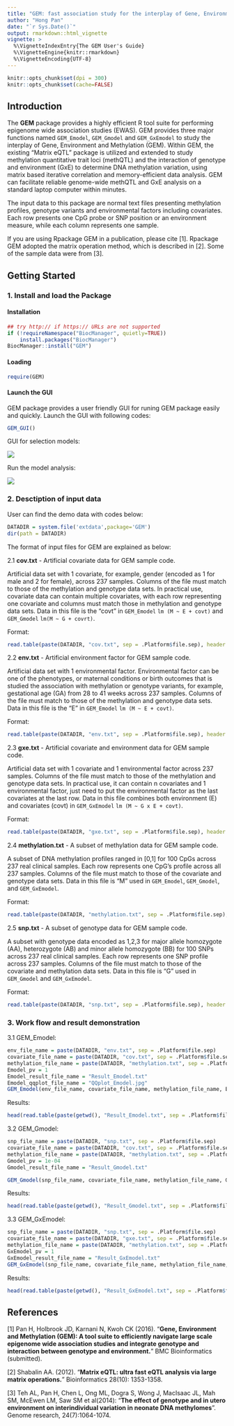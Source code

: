 ```yaml
---
title: "GEM: fast association study for the interplay of Gene, Environment and Methylation"
author: "Hong Pan"
date: "`r Sys.Date()`"
output: rmarkdown::html_vignette
vignette: >
  %\VignetteIndexEntry{The GEM User's Guide}
  %\VignetteEngine{knitr::rmarkdown}
  %\VignetteEncoding{UTF-8}
---
```


```r
knitr::opts_chunk$set(dpi = 300)
knitr::opts_chunk$set(cache=FALSE)
```
 
   
## Introduction

The **GEM** package provides a highly efficient R tool suite for performing epigenome wide association studies (EWAS). GEM provides three major functions named `GEM_Emodel`, `GEM_Gmodel` and `GEM_GxEmodel` to study the interplay of Gene, Environment and Methylation (GEM). Within GEM, the existing "Matrix eQTL" package is utilized and extended to study methylation quantitative trait loci (methQTL) and the interaction of genotype and environment (GxE) to determine DNA methylation variation, using matrix based iterative correlation and memory-efficient data analysis.  GEM can facilitate reliable genome-wide methQTL and GxE analysis on a standard laptop computer within minutes. 

The input data to this package are normal text files presenting methylation profiles, genotype variants and environmental factors including covariates. Each row presents one CpG probe or SNP position or an environment measure, while each column represents one sample.  

If you are using Rpackage GEM in a publication, please cite [1]. Rpackage GEM adopted the matrix operation method, which is described in [2]. Some of the sample data were from [3].


## Getting Started

### 1. Install and load the Package

#### Installation

```r
## try http:// if https:// URLs are not supported
if (!requireNamespace("BiocManager", quietly=TRUE))
    install.packages("BiocManager")
BiocManager::install("GEM")
```

#### Loading
```r
require(GEM)
```

#### Launch the GUI

GEM package provides a user friendly GUI for runing GEM package easily and quickly. Launch the GUI with following codes:

```r
GEM_GUI()
```

GUI for selection models:  

![](GUI_1.png)

Run the model analysis:  

![](GUI_2.png)

### 2. Desctiption of input data 

User can find the demo data with codes below:

```r
DATADIR = system.file('extdata',package='GEM')
dir(path = DATADIR)
```

The format of input files for GEM are explained as below:

2.1 **cov.txt**	- Artificial covariate data for GEM sample code.   

Artificial data set with 1 covariate, for example, gender (encoded as 1 for male and 2 for female), across 237 samples. Columns of the file must match to those of the methylation and genotype data sets. In practical use, covariate data can contain multiple covariates, with each row representing one covariate and columns must match those in methylation and genotype data sets. Data in this file is the "covt" in `GEM_Emodel` `lm (M ~ E + covt)` and `GEM_Gmodel` `lm(M ~ G + covrt)`.

Format:    

```r
read.table(paste(DATADIR, "cov.txt", sep = .Platform$file.sep), header = TRUE, row.names = 1)[1, 1:10]
```


2.2 **env.txt**	- Artificial environment factor for GEM sample code.

Artificial data set with 1 environmental factor. Environmental factor can be one of the phenotypes, or maternal conditions or birth outcomes that is studied the association with methylation or genotype variants, for example, gestational age (GA) from 28 to 41 weeks across 237 samples.  Columns of the file must match to those of the methylation and genotype data sets. Data in this file is the "E" in `GEM_Emodel` `lm (M ~ E + covt)`.

Format:

```r
read.table(paste(DATADIR, "env.txt", sep = .Platform$file.sep), header = TRUE, row.names = 1)[1, 1:10]
```
        
2.3 **gxe.txt**	- Artificial covariate and environment data for GEM sample code.

Artificial data set with 1 covariate and 1 environmental factor across 237 samples. Columns of the file must match to those of the methylation and genotype data sets. In practical use, it can contain n covariates and 1 environmental factor, just need to put the environmental factor as the last covariates at the last row. Data in this file combines both environment (E) and covariates (covt) in `GEM_GxEmodel` `lm (M ~ G x E + covt)`.

Format:

```r
read.table(paste(DATADIR, "gxe.txt", sep = .Platform$file.sep), header = TRUE, row.names = 1)[1:2, 1:10]
```


2.4 **methylation.txt**	- A subset of methylation data for GEM sample code.

A subset of DNA methylation profiles ranged in [0,1] for 100 CpGs across 237 real clinical samples. Each row represents one CpG's profile across all 237 samples. Columns of the file must match to those of the covariate and genotype data sets. Data in this file is "M" used in `GEM_Emodel`, `GEM_Gmodel`, and `GEM_GxEmodel`. 

Format:

```r
read.table(paste(DATADIR, "methylation.txt", sep = .Platform$file.sep), header = TRUE)[1:5, 1:7]
```


2.5 **snp.txt**	- A subset of genotype data for GEM sample code.

A subset with genotype data encoded as 1,2,3 for major allele homozygote (AA), heterozygote (AB) and minor allele homozygote (BB) for 100 SNPs across 237 real clinical samples. Each row represents one SNP profile across 237 samples. Columns of the file must match to those of the covariate and methylation data sets. Data in this file is "G" used in `GEM_Gmodel` and `GEM_GxEmodel`. 

Format:

```r
read.table(paste(DATADIR, "snp.txt", sep = .Platform$file.sep), header = TRUE)[1:5, 1:15]
```


### 3. Work flow and result demonstration

3.1 GEM_Emodel:

```r
env_file_name = paste(DATADIR, "env.txt", sep = .Platform$file.sep)
covariate_file_name = paste(DATADIR, "cov.txt", sep = .Platform$file.sep)
methylation_file_name = paste(DATADIR, "methylation.txt", sep = .Platform$file.sep)
Emodel_pv = 1
Emodel_result_file_name = "Result_Emodel.txt"
Emodel_qqplot_file_name = "QQplot_Emodel.jpg"
GEM_Emodel(env_file_name, covariate_file_name, methylation_file_name, Emodel_pv, Emodel_result_file_name, Emodel_qqplot_file_name, savePlot=FALSE)
```


Results:

```r
head(read.table(paste(getwd(), "Result_Emodel.txt", sep = .Platform$file.sep), header = TRUE))
```

3.2 GEM_Gmodel:

```r
snp_file_name = paste(DATADIR, "snp.txt", sep = .Platform$file.sep)
covariate_file_name = paste(DATADIR, "cov.txt", sep = .Platform$file.sep)
methylation_file_name = paste(DATADIR, "methylation.txt", sep = .Platform$file.sep)
Gmodel_pv = 1e-04
Gmodel_result_file_name = "Result_Gmodel.txt"

GEM_Gmodel(snp_file_name, covariate_file_name, methylation_file_name, Gmodel_pv, Gmodel_result_file_name)
```

Results:

```r
head(read.table(paste(getwd(), "Result_Gmodel.txt", sep = .Platform$file.sep), header = TRUE))
```


3.3 GEM_GxEmodel:

```r
snp_file_name = paste(DATADIR, "snp.txt", sep = .Platform$file.sep)
covariate_file_name = paste(DATADIR, "gxe.txt", sep = .Platform$file.sep)
methylation_file_name = paste(DATADIR, "methylation.txt", sep = .Platform$file.sep)
GxEmodel_pv = 1
GxEmodel_result_file_name = "Result_GxEmodel.txt"
GEM_GxEmodel(snp_file_name, covariate_file_name, methylation_file_name, GxEmodel_pv, GxEmodel_result_file_name, topKplot = 1, savePlot=FALSE)
```

Results:

```r
head(read.table(paste(getwd(), "Result_GxEmodel.txt", sep = .Platform$file.sep), header = TRUE))
```


## References

[1] Pan H, Holbrook JD, Karnani N, Kwoh CK (2016). "**Gene, Environment and Methylation (GEM): A tool suite to efficiently navigate large scale epigenome wide association studies and integrate genotype and interaction between genotype and environment.**" BMC Bioinformatics (submitted).

[2] Shabalin AA. (2012). "**Matrix eQTL: ultra fast eQTL analysis via large matrix operations.**" Bioinformatics 28(10): 1353-1358.

[3] Teh AL, Pan H, Chen L, Ong ML, Dogra S, Wong J, MacIsaac JL, Mah SM, McEwen LM, Saw SM et al(2014): "**The effect of genotype and in utero environment on interindividual variation in neonate DNA methylomes**". Genome research, 24(7):1064-1074.
